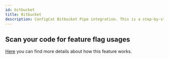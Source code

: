```yaml
---
id: bitbucket
title: Bitbucket
description: ConfigCat Bitbucket Pipe integration. This is a step-by-step guide on how to use the ConfigCat Bitbucket integration to eliminate tech debt in your project.
---
```


## Scan your code for feature flag usages


<CodeRefIntro
  linkText="Bitbucket Pipe"
  linkUrl="https://bitbucket.org/product/features/pipelines/integrations?p=configcat/scan-repository-pipe"
  linkTarget="_blank"
/>

[Here](../advanced/code-references/overview.mdx) you can find more details about how this feature works.

<BitbucketPipe />
